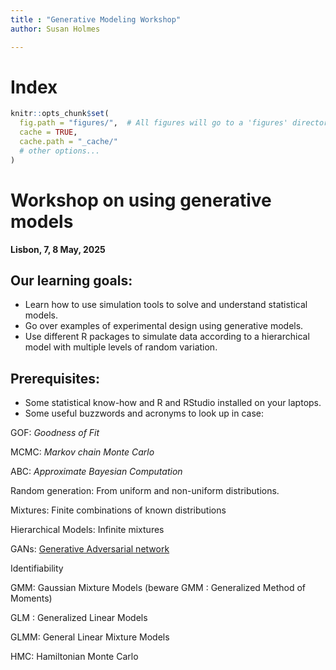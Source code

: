 ```yaml
---
title : "Generative Modeling Workshop"
author: Susan Holmes

---
```




# Index


```r
knitr::opts_chunk$set(
  fig.path = "figures/",  # All figures will go to a 'figures' directory
  cache = TRUE,
  cache.path = "_cache/"
  # other options...
)
```

# Workshop on using generative models

 **Lisbon, 7, 8 May, 2025**


## Our learning goals:

 - Learn how to use simulation tools to solve and understand statistical models.
 - Go over examples of experimental design using generative models.  
 - Use different R packages to simulate data according to a hierarchical model with
 multiple levels of random variation.

## Prerequisites:

- Some statistical know-how and R and RStudio installed on your laptops.
- Some useful buzzwords and acronyms to look up in case: 

 GOF: *Goodness of Fit*
 
 MCMC: *Markov chain Monte Carlo*
 
 ABC: *Approximate Bayesian Computation*
 
 Random generation: From uniform and non-uniform distributions.
 
 Mixtures: Finite combinations of known distributions
 
 Hierarchical Models: Infinite mixtures
 
 GANs: [Generative Adversarial network](https://en.wikipedia.org/wiki/Generative_adversarial_network)
 
 Identifiability
 
 GMM: Gaussian Mixture Models (beware GMM : Generalized Method of Moments)
 
 GLM : Generalized Linear Models
 
 GLMM: General Linear Mixture Models
 
 HMC: Hamiltonian Monte Carlo
 
 
 


